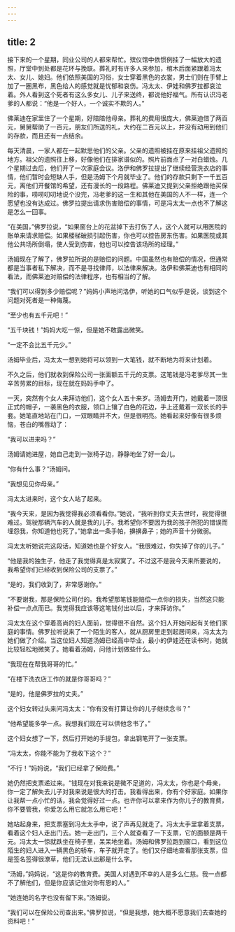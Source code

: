 ```yaml
---
---
---
```

title: 2
---



接下来的一个星期，同业公司的人都来帮忙。殡仪馆中依惯例挂了一幅放大的遗照，厅堂中到处都是花环与挽联。葬礼时有许多人来参加，棺木后面紧跟着冯太太、女儿、媳妇。他们依照美国的习俗，女士穿着黑色的衣裳，男士们则在手臂上加了一圈黑布，黑色给人的感觉就是忧郁和哀伤。冯太太、伊娃和佛罗拉都哀泣着。外人看到这个死者有这么多女儿、儿子来送终，都说他好福气。所有认识冯老爹的人都说：“他是一个好人，一个诚实不欺的人。”

佛莱迪在家里住了一个星期，好陪陪他母亲。葬礼的费用很庞大，佛莱迪借了两百元，舅舅帮助了一百元，朋友们所送的礼，大约在二百元以上，并没有动用到他们的存款，而且还有一点结余。

每天清晨，一家人都在一起默思他们的父亲。父亲的遗照被挂在原来挂祖父遗照的地方。祖父的遗照往上移，好像他们在排家谱似的。照片前面点了一对白蜡烛。几个星期过去后，他们开了一次家庭会议。洛伊和佛罗拉提出了继续经营洗衣店的事情，他们暂时会短缺人手，但是汤姆下个月就毕业了。他们的存款只剩下一千五百元，离他们开餐馆的希望，还有漫长的一段路程。佛莱迪又提到父亲拒绝跟他买保险的事，唠唠叨叨地说个没完，冯老爹的这一生和其他在美国的人不一样，连一个愿望也没有达成过。佛罗拉提出请求伤害赔偿的事情，可是冯太太一点也不了解这是怎么一回事。

“在美国，”佛罗拉说，“如果窗台上的花盆掉下去打伤了人，这个人就可以用医院的账单来请求赔偿。如果楼梯破损引起伤害，你也可以控告房东伤害。如果医院或其他公共场所倒塌，使人受到伤害，他也可以控告该场所的经理。”

汤姆现在了解了，佛罗拉所说的是赔偿的问题。中国虽然也有赔偿的情况，但通常都是当事者私下解决，而不是寻找律师，以法律来解决。洛伊和佛莱迪也有相同的看法，而佛莱迪对赔偿的法律程序，也有相当的了解。

“我们可以得到多少赔偿呢？”妈妈小声地问洛伊，听她的口气似乎是说，谈到这个问题对死者是一种侮蔑。

“至少也有五千元吧！”

“五千块钱！”妈妈大吃一惊，但是她不敢露出微笑。

“一定不会比五千元少。”

汤姆毕业后，冯太太一想到她将可以领到一大笔钱，就不断地为将来计划着。

不久之后，他们就收到保险公司一张面额五千元的支票。这笔钱是冯老爹尽其一生辛苦劳累的目标，现在就在妈妈手中了。

一天，突然有个女人来拜访他们，这个女人五十来岁。汤姆去开门，她戴着一顶很正式的帽子，一袭黑色的衣服，领口上镶了白色的花边，手上还戴着一双长长的手套。她笔直地站在门口，一双眼睛并不大，但是很明亮。她看起来好像有很多烦恼，苍白的嘴唇动了：

“我可以进来吗？”

汤姆请她进屋，她自己走到一张椅子边，静静地坐了好一会儿。

“你有什么事？”汤姆问。

“我想见见你母亲。”

冯太太进来时，这个女人站了起来。

“我今天来，是因为我觉得我必须看看你。”她说，“我听到你丈夫去世时，我觉得很难过。驾驶那辆汽车的人就是我的儿子。我希望你不要因为我的孩子所犯的错误而埋怨我，你知道他也死了。”她拿出一条手帕，擤擤鼻子；她的声音十分微弱。

冯太太听她说完这段话，知道她也是个好女人。“我很难过，你失掉了你的儿子。”

“他是我的独生子，他走了我觉得真是太寂寞了。不过这不是我今天来所要说的，我希望你们已经收到保险公司的支票了。”

“是的，我们收到了，非常感谢你。”

“不要谢我，那是保险公司付的。我希望那笔钱能赔偿一点你的损失，当然这只能补偿一点点而已。我觉得我应该等这笔钱付出以后，才来拜访你。”

冯太太在这个穿着高尚的妇人面前，觉得很不自然。这个妇人开始问起有关他们家庭的事情。佛罗拉听说来了一个陌生的客人，就从厨房里走到起居间来，冯太太为她们做了介绍。当这位妇人知道汤姆已经高中毕业，最小的伊娃还在读书时，她就比较轻松地微笑了。她看着汤姆，问他计划做些什么。

“我现在在帮我哥哥的忙。”

“在楼下洗衣店工作的就是你哥哥吗？”

“是的，他是佛罗拉的丈夫。”

这个妇女转过头来问冯太太：“你有没有打算让你的儿子继续念书？”

“他希望能多学一点。我想我们现在可以供他念书了。”

这个妇女想了一下，然后打开她的手提包，拿出钢笔开了一张支票。

“冯太太，你能不能为了我收下这个？”

“不行！”妈妈说，“我们已经拿了保险费。”

她仍然把支票递过来。“钱现在对我来说是微不足道的，冯太太，你也是个母亲，你一定了解失去儿子对我来说是很大的打击。我看得出来，你有个好家庭。如果你让我帮一点小忙的话，我会觉得好过一点。也许你可以拿来作为你儿子的教育费，你不要管我，你爱怎么用它就怎么用它吧！”

她站起身来，把支票塞到冯太太手中，说了声再见就走了。冯太太手里拿着支票，看着这个妇人走出门去。她一走出门，三个人就查看了一下支票，它的面额是两千元。冯太太一惊就跌坐在椅子里，呆呆地坐着。汤姆和佛罗拉跑到窗口，看到这位陌生的妇人进入一辆黑色的轿车，车子就开走了。他们又仔细地查看那张支票，但是签名签得很潦草，他们无法认出那是什么字。

“汤姆，”妈妈说，“这是你的教育费。美国人对遇到不幸的人是多么仁慈。我一点都不了解他们，但是你应该记住对你有恩的人。”

“她连她的名字也没有留下来。”汤姆说。

“我们可以在保险公司查出来。”佛罗拉说，“但是我想，她大概不愿意我们去查她的资料吧！”
